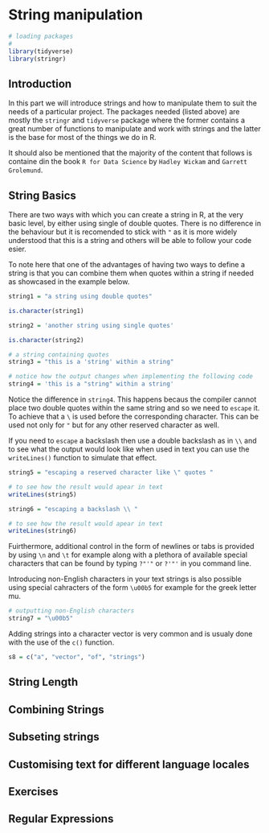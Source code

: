 # String manipulation


```r

# loading packages
# 
library(tidyverse)
library(stringr)

```

## Introduction

In this part we will introduce strings and how to manipulate them to suit the needs of a particular project. The packages needed (listed above) are mostly the `stringr` and  `tidyverse` package where the former contains a great number of functions to manipulate and work with strings and the latter is the base for most of the things we do in R. 

It should also be mentioned that the majority of the content that follows is containe din the book `R for Data Science` by `Hadley Wickam` and `Garrett Grolemund`.

## String Basics

There are two ways with which you can create a string in R, at the very basic level, by either using single of double quotes. There is no difference in the behaviour but it is recomended to stick with `"` as it is more widely understood that this is a string and others will be able to follow your code esier. 

To note here that one of the advantages of having two ways to define a string is that you can combine them when quotes within a string if needed as showcased in the example below. 


```r
string1 = "a string using double quotes"

is.character(string1)

string2 = 'another string using single quotes'

is.character(string2)

# a string containing quotes
string3 = "this is a 'string' within a string"

# notice how the output changes when implementing the following code
string4 = 'this is a "string" within a string'


```


Notice the difference in `string4`. This happens becaus the compiler cannot place two double quotes within the same string and so we need to `escape` it. To achieve that a `\` is used before the corresponding character. This can be used not only for `"` but for any other reserved character as well. 

If you need to `escape` a backslash then use a double backslash as in `\\` and to see what the output would look like when used in text you can use the `writeLines()` function to simulate that effect. 


```r
string5 = "escaping a reserved character like \" quotes "

# to see how the result would apear in text
writeLines(string5)

string6 = "escaping a backslash \\ "

# to see how the result would apear in text
writeLines(string6)

```



Fuirthermore, additional control in the form of newlines or tabs is provided by using `\n` and `\t` for example along with a plethora of available special characters that can be found by typing `?"'"` or `?'"'` in you command line. 

Introducing non-English characters in your text strings is also possible using special cahracters of the form `\u00b5` for example for the greek letter mu. 

```r

# outputting non-English characters
string7 = "\u00b5" 


```


Adding strings into a character vector is very common and is usualy done with the use of the `c()` function. 

```r

s8 = c("a", "vector", "of", "strings")


```



## String Length



## Combining Strings

## Subseting strings

## Customising text for different language locales

## Exercises


## Regular Expressions
















